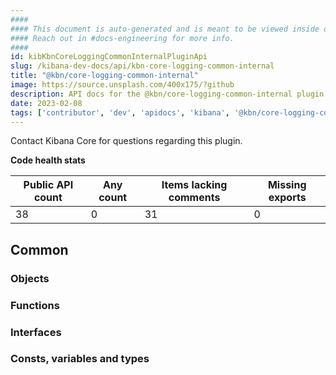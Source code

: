 ```yaml
---
####
#### This document is auto-generated and is meant to be viewed inside our experimental, new docs system.
#### Reach out in #docs-engineering for more info.
####
id: kibKbnCoreLoggingCommonInternalPluginApi
slug: /kibana-dev-docs/api/kbn-core-logging-common-internal
title: "@kbn/core-logging-common-internal"
image: https://source.unsplash.com/400x175/?github
description: API docs for the @kbn/core-logging-common-internal plugin
date: 2023-02-08
tags: ['contributor', 'dev', 'apidocs', 'kibana', '@kbn/core-logging-common-internal']
---
```




Contact Kibana Core for questions regarding this plugin.

**Code health stats**

| Public API count  | Any count | Items lacking comments | Missing exports |
|-------------------|-----------|------------------------|-----------------|
| 38 | 0 | 31 | 0 |

## Common

### Objects
<DocDefinitionList data={kbnCoreLoggingCommonInternalObj.common.objects}/>

### Functions
<DocDefinitionList data={kbnCoreLoggingCommonInternalObj.common.functions}/>

### Interfaces
<DocDefinitionList data={kbnCoreLoggingCommonInternalObj.common.interfaces}/>

### Consts, variables and types
<DocDefinitionList data={kbnCoreLoggingCommonInternalObj.common.misc}/>


